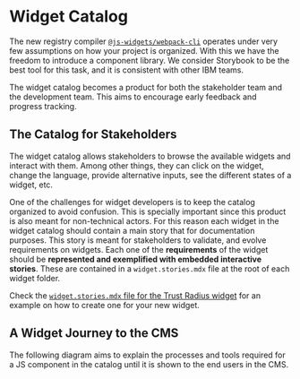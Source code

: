 
<Meta title="Documentation/Widget Catalog" />

# Widget Catalog

The new registry compiler [`@js-widgets/webpack-cli`](https://www.github.com/js-widgets/webpack-cli) operates under very
few assumptions on how your project is organized. With this we have the freedom to introduce a component library. We
consider Storybook to be the best tool for this task, and it is consistent with other IBM teams.

The widget catalog becomes a product for both the stakeholder team and the development team. This aims to encourage
early feedback and progress tracking.

## The Catalog for Stakeholders

The widget catalog allows stakeholders to browse the available widgets and interact with them. Among other things, they
can click on the widget, change the language, provide alternative inputs, see the different states of a widget, etc.

One of the challenges for widget developers is to keep the catalog organized to avoid confusion. This is specially
important since this product is also meant for non-technical actors. For this reason each widget in the widget catalog
should contain a main story that for documentation purposes. This story is meant for stakeholders to validate, and
evolve requirements on widgets. Each one of the **requirements** of the widget should be **represented and exemplified with
embedded interactive stories**. These are contained in a `widget.stories.mdx` file at the root of each widget folder.

Check the [`widget.stories.mdx` file for the Trust Radius widget](https://raw.github.ibm.com/MSC-Cloud/hc-widgets/development/src/apps/trust-radius/widget.stories.mdx)
for an example on how to create one for your new widget.

## A Widget Journey to the CMS

The following diagram aims to explain the processes and tools required for a JS component in the catalog until it is
shown to the end users in the CMS.

<WidgetWorkflow />
